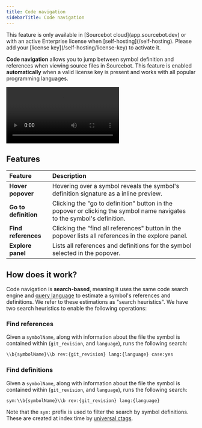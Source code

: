 ```yaml
---
title: Code navigation
sidebarTitle: Code navigation
---
```



<Note>
This feature is only available in [Sourcebot cloud](app.sourcebot.dev) or with an active Enterprise license when [self-hosting](/self-hosting). Please add your [license key](/self-hosting/license-key) to activate it.
</Note>

**Code navigation** allows you to jump between symbol definition and references when viewing source files in Sourcebot. This feature is enabled **automatically** when a valid license key is present and works with all popular programming languages.


<video src="https://framerusercontent.com/assets/B9ZxrlsUeO9NJyzkKyvVV2KSU4.mp4" className="w-full aspect-video" controls></video>

## Features

| Feature | Description |
|:--------|:------------|
| **Hover popover** | Hovering over a symbol reveals the symbol's definition signature as a inline preview. |
| **Go to definition** | Clicking the "go to definition" button in the popover or clicking the symbol name navigates to the symbol's definition. |
| **Find references** | Clicking the "find all references" button in the popover lists all references in the explore panel. |
| **Explore panel** | Lists all references and definitions for the symbol selected in the popover. |

## How does it work?

Code navigation is **search-based**, meaning it uses the same code search engine and [query language](/docs/search/syntax-reference) to estimate a symbol's references and definitions. We refer to these estimations as "search heuristics". We have two search heuristics to enable the following operations:

### Find references
Given a `symbolName`, along with information about the file the symbol is contained within (`git_revision`, and `language`), runs the following search:

```bash
\\b{symbolName}\\b rev:{git_revision} lang:{language} case:yes
```

### Find definitions
Given a `symbolName`, along with information about the file the symbol is contained within (`git_revision`, and `language`), runs the following search:

```bash
sym:\\b{symbolName}\\b rev:{git_revision} lang:{language}
```

Note that the `sym:` prefix is used to filter the search by symbol definitions. These are created at index time by [universal ctags](https://ctags.io/).
